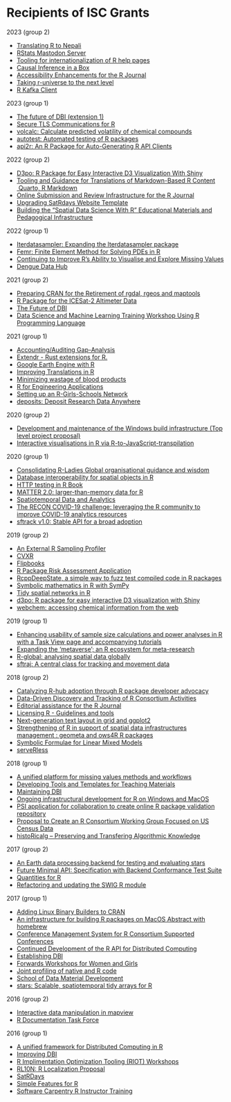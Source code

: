 # Recipients of ISC Grants

2023 (group 2)



* [Translating R to Nepali](2023-group-2.html#translating-r-to-nepali)
* [RStats Mastodon Server](2023-group-2.html#rstats-mastodon-server)
* [Tooling for internationalization of R help pages](2023-group-2.html#tooling-for-internationalization-of-r-help-pages)
* [Causal Inference in a Box](2023-group-2.html#causal-inference-in-a-box)
* [Accessibility Enhancements for the R Journal](2023-group-2.html#accessibility-enhancements-for-the-r-journal)
* [Taking r-universe to the next level](2023-group-2.html#taking-r-universe-to-the-next-level)
* [R Kafka Client](2023-group-2.html#r-kafka-client)

2023 (group 1)

* [The future of DBI (extension 1)](2023-group-1.html#the-future-of-dbi-extension-1)
* [Secure TLS Communications for R](2023-group-1.html#secure-tls-communications-for-r)
* [volcalc: Calculate predicted volatility of chemical compounds](2023-group-1.html#volcalc-calculate-predicted-volatility-of-chemical-compounds)
* [autotest: Automated testing of R packages](2023-group-1.html#autotest-automated-testing-of-r-packages)
* [api2r: An R Package for Auto-Generating R API Clients](2023-group-1.html#api2r-an-r-package-for-auto-generating-r-api-clients)

2022 (group 2)

* [D3po: R Package for Easy Interactive D3 Visualization With Shiny](2022-group-2.html#d3po-r-package-for-easy-interactive-d3-visualization-with-shiny)
* [Tooling and Guidance for Translations of Markdown-Based R Content \ Quarto, R Markdown](2022-group-2.html#tooling-and-guidance-for-translations-of-markdown-based-r-content-quarto-r-markdown)
* [Online Submission and Review Infrastructure for the R Journal](2022-group-2.html#online-submission-and-review-infrastructure-for-the-r-journal)
* [Upgrading SatRdays Website Template](2022-group-2.html#upgrading-satrdays-website-template)
* [Building the “Spatial Data Science With R” Educational Materials and Pedagogical Infrastructure](2022-group-2.html#building-the-spatial-data-science-with-r-educational-materials-and-pedagogical-infrastructure)

2022 (group 1)

* [Iterdatasampler: Expanding the lterdatasampler package](2022-group-1.html)
* [Femr: Finite Element Method for Solving PDEs in R](https://www.r-consortium.org/projects/awarded-projects/2022-group-1#Femr:%20Finite%20Element%20Method%20for%20Solving%20PDEs%20in%20R)
* [Continuing to Improve R’s Ability to Visualise and Explore Missing Values](https://www.r-consortium.org/projects/awarded-projects/2022-group-1#Continuing%20to%20Improve%20R%E2%80%99s%20Ability%20to%20Visualise%20and%20Explore%20Missing%20Values)
* [Dengue Data Hub](https://www.r-consortium.org/projects/awarded-projects/2022-group-1#Dengue%20Data%20Hub)

2021 (group 2)

* [Preparing CRAN for the Retirement of rgdal, rgeos and maptools](https://www.r-consortium.org/projects/awarded-projects/2021-group-2#Preparing%20CRAN%20for%20the%20Retirement%20of%20rgdal,%20rgeos%20and%20maptools)
* [R Package for the ICESat-2 Altimeter Data](https://www.r-consortium.org/projects/awarded-projects/2021-group-2#R%20Package%20for%20the%20ICESat-2%20Altimeter%20Data)
* [The Future of DBI](https://www.r-consortium.org/projects/awarded-projects/2021-group-2#The%20Future%20of%20DBI)
* [Data Science and Machine Learning Training Workshop Using R Programming Language](https://www.r-consortium.org/projects/awarded-projects/2021-group-2#Data%20Science%20and%20Machine%20Learning%20Training%20Workshop%20Using%20R%20Programming%20Language)

2021 (group 1)

* [Accounting/Auditing Gap-Analysis](https://www.r-consortium.org/projects/awarded-projects/2021-group-1#accounting/auditing+gap-analysis)
* [Extendr - Rust extensions for R.](https://www.r-consortium.org/projects/awarded-projects/2021-group-1#extendr+-+rust+extensions+for+r.)
* [Google Earth Engine with R](https://www.r-consortium.org/projects/awarded-projects/2021-group-1#google+earth+engine+with+r)
* [Improving Translations in R](https://www.r-consortium.org/projects/awarded-projects/2021-group-1#improving+translations+in+r)
* [Minimizing wastage of blood products](https://www.r-consortium.org/projects/awarded-projects/2021-group-1#minimizing+wastage+of+blood+products)
* [R for Engineering Applications](https://www.r-consortium.org/projects/awarded-projects/2021-group-1#r+for+engineering+applications)
* [Setting up an R-Girls-Schools Network](https://www.r-consortium.org/projects/awarded-projects/2021-group-1#setting+up+an+r-girls-schools+network)
* [deposits: Deposit Research Data Anywhere](https://www.r-consortium.org/projects/awarded-projects/2021-group-1#deposits:+deposit+research+data+anywhere)

2020 (group 2)



* [Development and maintenance of the Windows build infrastructure (Top level project proposal)](https://www.r-consortium.org/projects/awarded-projects/2020-group-2#development+and+maintenance+of+the+windows+build+infrastructure+(top+level+project+proposal))
* [Interactive visualisations in R via R-to-JavaScript-transpilation](https://www.r-consortium.org/projects/awarded-projects/2020-group-2#interactive+visualisations+in+r+via+r-to-javascript-transpilation)

2020 (group 1)



* [Consolidating R-Ladies Global organisational guidance and wisdom](https://www.r-consortium.org/projects/awarded-projects/2020-group-1#consolidating+r-ladies+global+organisational+guidance+and+wisdom)
* [Database interoperability for spatial objects in R](https://www.r-consortium.org/projects/awarded-projects/2020-group-1#database+interoperability+for+spatial+objects+in+r)
* [HTTP testing in R Book](https://www.r-consortium.org/projects/awarded-projects/2020-group-1#http+testing+in+r+book)
* [MATTER 2.0: larger-than-memory data for R](https://www.r-consortium.org/projects/awarded-projects/2020-group-1#matter+2.0:+larger-than-memory+data+for+r)
* [Spatiotemporal Data and Analytics](https://www.r-consortium.org/projects/awarded-projects/2020-group-1#spatiotemporal+data+and+analytics)
* [The RECON COVID-19 challenge: leveraging the R community to improve COVID-19 analytics resources](https://www.r-consortium.org/projects/awarded-projects/2020-group-1#the+recon+covid-19+challenge:+leveraging+the+r+community+to+improve+covid-19+analytics+resources)
* [sftrack v1.0: Stable API for a broad adoption](https://www.r-consortium.org/projects/awarded-projects/2020-group-1#sftrack+v1.0:+stable+api+for+a+broad+adoption)

2019 (group 2)



* [An External R Sampling Profiler](https://www.r-consortium.org/projects/awarded-projects/2019-group-2#an+external+r+sampling+profiler)
* [CVXR](https://www.r-consortium.org/projects/awarded-projects/2019-group-2#cvxr)
* [Flipbooks](https://www.r-consortium.org/projects/awarded-projects/2019-group-2#flipbooks)
* [R Package Risk Assessment Application](https://www.r-consortium.org/projects/awarded-projects/2019-group-2#r+package+risk+assessment+application)
* [RcppDeepState, a simple way to fuzz test compiled code in R packages](https://www.r-consortium.org/projects/awarded-projects/2019-group-2#rcppdeepstate,+a+simple+way+to+fuzz+test+compiled+code+in+r+packages)
* [Symbolic mathematics in R with SymPy](https://www.r-consortium.org/projects/awarded-projects/2019-group-2#symbolic+mathematics+in+r+with+sympy)
* [Tidy spatial networks in R](https://www.r-consortium.org/projects/awarded-projects/2019-group-2#tidy+spatial+networks+in+r)
* [d3po: R package for easy interactive D3 visualization with Shiny](https://www.r-consortium.org/projects/awarded-projects/2019-group-2#d3po:+r+package+for+easy+interactive+d3+visualization+with+shiny)
* [webchem: accessing chemical information from the web](https://www.r-consortium.org/projects/awarded-projects/2019-group-2#webchem:+accessing+chemical+information+from+the+web)

2019 (group 1)



* [Enhancing usability of sample size calculations and power analyses in R with a Task View page and accompanying tutorials](https://www.r-consortium.org/projects/awarded-projects/2019-group-1#enhancing+usability+of+sample+size+calculations+and+power+analyses+in+r+with+a+task+view+page+and+accompanying+tutorials)
* [Expanding the ‘metaverse'; an R ecosystem for meta-research](https://www.r-consortium.org/projects/awarded-projects/2019-group-1#expanding+the+%E2%80%98metaverse';+an+r+ecosystem+for+meta-research)
* [R-global: analysing spatial data globally](https://www.r-consortium.org/projects/awarded-projects/2019-group-1#r-global:+analysing+spatial+data+globally)
* [sftraj: A central class for tracking and movement data](https://www.r-consortium.org/projects/awarded-projects/2019-group-1#sftraj:+a+central+class+for+tracking+and+movement+data)

2018 (group 2)



* [Catalyzing R-hub adoption through R package developer advocacy](https://www.r-consortium.org/projects/awarded-projects/2018-group-2#catalyzing+r-hub+adoption+through+r+package+developer+advocacy)
* [Data-Driven Discovery and Tracking of R Consortium Activities](https://www.r-consortium.org/projects/awarded-projects/2018-group-2#data-driven+discovery+and+tracking+of+r+consortium+activities)
* [Editorial assistance for the R Journal](https://www.r-consortium.org/projects/awarded-projects/2018-group-2#editorial+assistance+for+the+r+journal)
* [Licensing R - Guidelines and tools](https://www.r-consortium.org/projects/awarded-projects/2018-group-2#licensing+r+-+guidelines+and+tools)
* [Next-generation text layout in grid and ggplot2](https://www.r-consortium.org/projects/awarded-projects/2018-group-2#next-generation+text+layout+in+grid+and+ggplot2)
* [Strengthening of R in support of spatial data infrastructures management : geometa and ows4R R packages](https://www.r-consortium.org/projects/awarded-projects/2018-group-2#strengthening+of+r+in+support+of+spatial+data+infrastructures+management+:+geometa+and+ows4r+r+packages)
* [Symbolic Formulae for Linear Mixed Models](https://www.r-consortium.org/projects/awarded-projects/2018-group-2#symbolic+formulae+for+linear+mixed+models)
* [serveRless](https://www.r-consortium.org/projects/awarded-projects/2018-group-2#serverless)

2018 (group 1)



* [A unified platform for missing values methods and workflows](https://www.r-consortium.org/projects/awarded-projects/2018-group-1#a+unified+platform+for+missing+values+methods+and+workflows)
* [Developing Tools and Templates for Teaching Materials](https://www.r-consortium.org/projects/awarded-projects/2018-group-1#developing+tools+and+templates+for+teaching+materials)
* [Maintaining DBI](https://www.r-consortium.org/projects/awarded-projects/2018-group-1#maintaining+dbi)
* [Ongoing infrastructural development for R on Windows and MacOS](https://www.r-consortium.org/projects/awarded-projects/2018-group-1#ongoing+infrastructural+development+for+r+on+windows+and+macos)
* [PSI application for collaboration to create online R package validation repository](https://www.r-consortium.org/projects/awarded-projects/2018-group-1#psi+application+for+collaboration+to+create+online+r+package+validation+repository)
* [Proposal to Create an R Consortium Working Group Focused on US Census Data](https://www.r-consortium.org/projects/awarded-projects/2018-group-1#proposal+to+create+an+r+consortium+working+group+focused+on+us+census+data)
* [histoRicalg -- Preserving and Transfering Algorithmic Knowledge](https://www.r-consortium.org/projects/awarded-projects/2018-group-1#historicalg+--+preserving+and+transfering+algorithmic+knowledge)

2017 (group 2)



* [An Earth data processing backend for testing and evaluating stars](https://www.r-consortium.org/projects/awarded-projects/2017-group-2#an+earth+data+processing+backend+for+testing+and+evaluating+stars)
* [Future Minimal API: Specification with Backend Conformance Test Suite](https://www.r-consortium.org/projects/awarded-projects/2017-group-2#future+minimal+api:+specification+with+backend+conformance+test+suite)
* [Quantities for R](https://www.r-consortium.org/projects/awarded-projects/2017-group-2#quantities+for+r)
* [Refactoring and updating the SWIG R module](https://www.r-consortium.org/projects/awarded-projects/2017-group-2#refactoring+and+updating+the+swig+r+module)

2017 (group 1)



* [Adding Linux Binary Builders to CRAN](https://www.r-consortium.org/projects/awarded-projects/2017-group-1#adding+linux+binary+builders+to+cran)
* [An infrastructure for building R packages on MacOS Abstract with homebrew](https://www.r-consortium.org/projects/awarded-projects/2017-group-1#an+infrastructure+for+building+r+packages+on+macos+abstract+with+homebrew)
* [Conference Management System for R Consortium Supported Conferences](https://www.r-consortium.org/projects/awarded-projects/2017-group-1#conference+management+system+for+r+consortium+supported+conferences)
* [Continued Development of the R API for Distributed Computing](https://www.r-consortium.org/projects/awarded-projects/2017-group-1#continued+development+of+the+r+api+for+distributed+computing)
* [Establishing DBI](https://www.r-consortium.org/projects/awarded-projects/2017-group-1#establishing+dbi)
* [Forwards Workshops for Women and Girls](https://www.r-consortium.org/projects/awarded-projects/2017-group-1#forwards+workshops+for+women+and+girls)
* [Joint profiling of native and R code](https://www.r-consortium.org/projects/awarded-projects/2017-group-1#joint+profiling+of+native+and+r+code)
* [School of Data Material Development](https://www.r-consortium.org/projects/awarded-projects/2017-group-1#school+of+data+material+development)
* [stars: Scalable, spatiotemporal tidy arrays for R](https://www.r-consortium.org/projects/awarded-projects/2017-group-1#stars:+scalable,+spatiotemporal+tidy+arrays+for+r)

2016 (group 2)



* [Interactive data manipulation in mapview](https://www.r-consortium.org/projects/awarded-projects/2016-group-2#interactive+data+manipulation+in+mapview)
* [R Documentation Task Force](https://www.r-consortium.org/projects/awarded-projects/2016-group-2#r+documentation+task+force)

2016 (group 1)



* [A unified framework for Distributed Computing in R](https://www.r-consortium.org/projects/awarded-projects/2016-group-1#a+unified+framework+for+distributed+computing+in+r)
* [Improving DBI](https://www.r-consortium.org/projects/awarded-projects/2016-group-1#improving+dbi)
* [R Implimentation Optimization Tooling (RIOT) Workshops](https://www.r-consortium.org/projects/awarded-projects/2016-group-1#r+implimentation+optimization+tooling+(riot)+workshops)
* [RL10N: R Localization Proposal](https://www.r-consortium.org/projects/awarded-projects/2016-group-1#rl10n:+r+localization+proposal)
* [SatRDays](https://www.r-consortium.org/projects/awarded-projects/2016-group-1#satrdays)
* [Simple Features for R](https://www.r-consortium.org/projects/awarded-projects/2016-group-1#simple+features+for+r)
* [Software Carpentry R Instructor Training](https://www.r-consortium.org/projects/awarded-projects/2016-group-1#software+carpentry+r+instructor+training)


